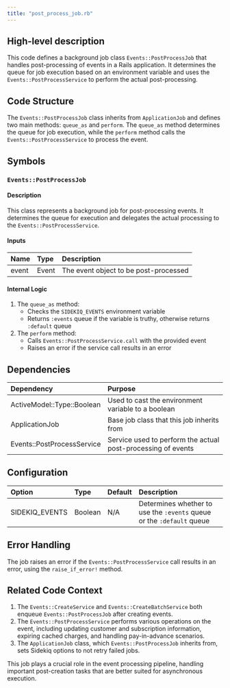 ```yaml
---
title: "post_process_job.rb"
---
```


## High-level description
This code defines a background job class `Events::PostProcessJob` that handles post-processing of events in a Rails application. It determines the queue for job execution based on an environment variable and uses the `Events::PostProcessService` to perform the actual post-processing.

## Code Structure
The `Events::PostProcessJob` class inherits from `ApplicationJob` and defines two main methods: `queue_as` and `perform`. The `queue_as` method determines the queue for job execution, while the `perform` method calls the `Events::PostProcessService` to process the event.

## Symbols

### `Events::PostProcessJob`
#### Description
This class represents a background job for post-processing events. It determines the queue for execution and delegates the actual processing to the `Events::PostProcessService`.

#### Inputs
| Name | Type | Description |
|:-----|:-----|:------------|
| event | Event | The event object to be post-processed |

#### Internal Logic
1. The `queue_as` method:
   - Checks the `SIDEKIQ_EVENTS` environment variable
   - Returns `:events` queue if the variable is truthy, otherwise returns `:default` queue
2. The `perform` method:
   - Calls `Events::PostProcessService.call` with the provided event
   - Raises an error if the service call results in an error

## Dependencies
| Dependency | Purpose |
|:-----------|:--------|
| ActiveModel::Type::Boolean | Used to cast the environment variable to a boolean |
| ApplicationJob | Base job class that this job inherits from |
| Events::PostProcessService | Service used to perform the actual post-processing of events |

## Configuration
| Option | Type | Default | Description |
|:-------|:-----|:--------|:------------|
| SIDEKIQ_EVENTS | Boolean | N/A | Determines whether to use the `:events` queue or the `:default` queue |

## Error Handling
The job raises an error if the `Events::PostProcessService` call results in an error, using the `raise_if_error!` method.

## Related Code Context
1. The `Events::CreateService` and `Events::CreateBatchService` both enqueue `Events::PostProcessJob` after creating events.
2. The `Events::PostProcessService` performs various operations on the event, including updating customer and subscription information, expiring cached charges, and handling pay-in-advance scenarios.
3. The `ApplicationJob` class, which `Events::PostProcessJob` inherits from, sets Sidekiq options to not retry failed jobs.

This job plays a crucial role in the event processing pipeline, handling important post-creation tasks that are better suited for asynchronous execution.